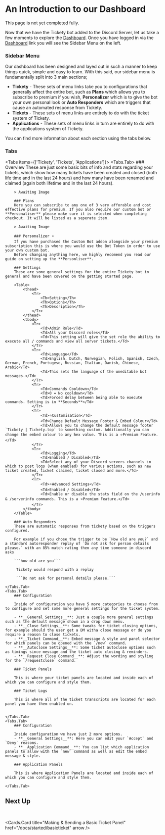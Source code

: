 
# An Introduction to our Dashboard

<Callout type="error">
    This page is not yet completed fully.
</Callout>

Now that we have the Tickety bot added to the Discord Server, let us take a few moments to explore the [Dashboard](https://tickety.top/dashboard). Once you have logged in via the [Dashboard](https://tickety.top/dashboard) link you will see the Sidebar Menu on the left.

### Sidebar Menu
Our dashboard has been designed and layed out in such a manner to keep things quick, simple and easy to learn. With this said, our sidebar menu is fundamentally split into 3 main sections;
- **Tickety** - These sets of menu links take you to configurations that generally affect the entire bot, such as **Plans** which allows you to subscribe to premium if you wish, **Personalizer** which is to give the bot your own personal look or **Auto Responders** which are triggers that cause an automated response from Tickety.
- **Tickets** - These sets of menu links are entirely to do with the ticket system of Tickety.
- **Applications** - These sets of menu links in turn are entirely to do with the applications system of Tickety.

You can find more information about each section using the tabs below.
### Tabs
<Tabs items={['Tickety', 'Tickets', 'Applications']}>
    <Tabs.Tab>
        ### Overview
        These are just some basic bits of info and stats regarding your tickets, which show how many tickets have been created and closed (both life time and in the last 24 hours) and how many have been renamed and claimed (again both lifetime and in the last 24 hours).

        > Awaiting Image

        ### Plans
        Here you can subscribe to any one of 3 very afforable and cost effective plans for premium. If you also require our custom bot or **Personaliser** please make sure it is selected when completing checkout. It will be listed as a seperate item.

        > Awaiting Image

        ### Personalizer ⭐
        If you have purchased the Custom Bot addon alongside your premium subscription this is where you would use the Bot Token in order to use your own custom bot.
        Before changing anything here, we highly recomend you read our guide on setting up the **Personliser**.

        ### Settings
        These are some general settings for the entire Tickety bot in general and have been covered on the getting started page.

        <Table>
            <thead>
                <Tr>
                    <Th>Setting</Th>
                    <Th>Options</Th>
                    <Th>Description</Th>
                </Tr>
            </thead>
            <tbody>
                <Tr>
                    <Td>Admin Role</Td>
                    <Td>All your Discord roles</Td>
                    <Td>This setting will give the set role the ability to execute all / commands and view all server tickets.</Td>
                </Tr>
                <Tr>
                    <Td>Language</Td>
                    <Td>English, Dutch, Norwegian, Polish, Spanish, Czech, German, French, Portugese, Russian, Italian, Danish, Chinese, Arabic</Td>
                    <Td>This sets the language of the uneditable bot messages.</Td>
                </Tr>
                <Tr>
                    <Td>Commands Cooldown</Td>
                    <Td>0 = No cooldown</Td>
                    <Td>Forced delay between being able to execute commands. Setting is in **Seconds**</Td>
                </Tr>
                <Tr>
                    <Td>⭐Customisation</Td>
                    <Td>Change Default Message Footer & Embed Colour</Td>
                    <Td>Allows you to change the default message footer `Tickety | Tickety.top` to something custom. Additionally you can change the embed colour to any hex value. This is a ⭐Premium Feature.</Td>
                </Tr>
                <Tr>
                    <Td>Logging</Td>
                    <Td>Enabled / Disabled</Td>
                    <Td>Select any of your Discord servers channels in which to post logs (when enabled) for various actions, such as new ticket created, ticket claimed, ticket closed and more.</Td>
                </Tr>
                <Tr>
                    <Td>⭐Advanced Settings</Td>
                    <Td>Enabled / Disabled</Td>
                    <Td>Enable or disable the stats field on the /userinfo & /serverinfo commands. This is a ⭐Premium Feature.</Td>
                </Tr>
            </tbody>
        </Table>

        ### Auto Responders
        These are automatic responses from tickety based on the triggers configured.

        For example if you chose the trigger to be `How old are you?` and a standard autoresponder replay of `Do not ask for person details please.` with an 85% match rating then any time someone in discord asks

        ```how old are you```
         
         Tickety would respond with a replay

         ```Do not ask for personal details please.```

    </Tabs.Tab>
    <Tabs.Tab> 
        ### Configuration

        Inside of configuration you have 5 more categories to choose from to configure and set some more general settings for the ticket system.

        - **__General Settings__**: Just a couple more general settings such as the default message shown in a drop down menu.
        - **__Close Settings__**: Some tweaks for ticket closing options, for example should the user get a DM witha close message or do you require a reason to close tickets.
        - **__Ticket Command__**: Embed message & style and panel selector for which panels can be opened with the `/new` command.
        - **__Autoclose Settings__**: Some ticket autoclose options such as timings since message and the ticket auto closing & reminders.
        - **__Request Close Command__**: Adjust the wording and styling for the `/requestclose` command.

        ### Ticket Panels

        This is where your ticket panels are located and inside each of which you can configure and style them.

        ### Ticket Logs

        This is where all of the ticket transcripts are located for each panel you have them enabled on.

        
    </Tabs.Tab>
    <Tabs.Tab> 
        ### Configuration 
        
        Inside configuration we have just 2 more options.
        - **__General Settings__**: Here you can edit your `Accept` and `Deny` reasons.
        - **__Application Command__**: You can list which application panels to allow with the `new` command as well as edit the embed message & style.

        ### Application Panels

        This is where Application Panels are located and inside each of which you can configure and style them.
        
    </Tabs.Tab>
</Tabs>

## Next Up
<br />

<Cards.Card
    title="Making & Sending a Basic Ticket Panel"
    href="/docs/started/basicticket"
    arrow
/>